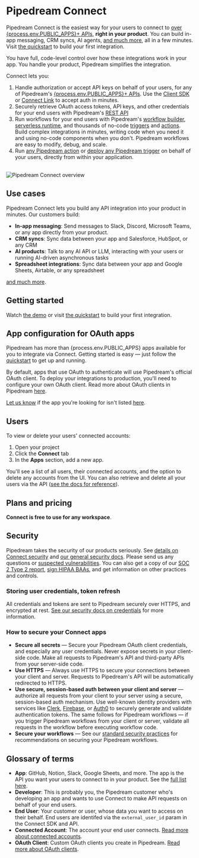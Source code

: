 
# Pipedream Connect

Pipedream Connect is the easiest way for your users to connect to [over {process.env.PUBLIC_APPS}+ APIs](https://pipedream.com/apps), **right in your product**. You can build in-app messaging, CRM syncs, AI agents, [and much more](/connect/use-cases), all in a few minutes. Visit [the quickstart](/connect/quickstart) to build your first integration.

You have full, code-level control over how these integrations work in your app. You handle your product, Pipedream simplifies the integration. 

Connect lets you:

1. Handle authorization or accept API keys on behalf of your users, for any of Pipedream's [{process.env.PUBLIC_APPS}+ APIs](https://pipedream.com/apps). Use the [Client SDK](https://github.com/PipedreamHQ/pipedream/tree/master/packages/sdk) or [Connect Link](/connect/quickstart#use-connect-link) to accept auth in minutes.
2. Securely retrieve OAuth access tokens, API keys, and other credentials for your end users with Pipedream's [REST API](/connect/api)
3. Run workflows for your end users with Pipedream's [workflow builder](/workflows), [serverless runtime](/), and thousands of no-code [triggers](/workflows/triggers) and [actions](/workflows/actions). Build complex integrations in minutes, writing code when you need it and using no-code components when you don't. Pipedream workflows are easy to modify, debug, and scale.
4. Run [any Pipedream action](https://pipedream.com/explore) or [deploy any Pipedream trigger](https://pipedream.com/explore) on behalf of your users, directly from within your application.

<br />

<Image src="https://res.cloudinary.com/pipedreamin/image/upload/v1724194758/Screenshot_2024-08-20_at_3.59.05_PM_rfylfq.png" alt="Pipedream Connect overview" width={800} height={529} />

## Use cases

Pipedream Connect lets you build any API integration into your product in minutes. Our customers build:

- **In-app messaging**: Send messages to Slack, Discord, Microsoft Teams, or any app directly from your product.
- **CRM syncs**: Sync data between your app and Salesforce, HubSpot, or any CRM
- **AI products**: Talk to any AI API or LLM, interacting with your users or running AI-driven asynchronous tasks
- **Spreadsheet integrations**: Sync data between your app and Google Sheets, Airtable, or any spreadsheet

[and much more](/connect/use-cases).

## Getting started

Watch [the demo](https://www.youtube.com/embed/xhUagMsogkQ) or visit [the quickstart](/connect/quickstart) to build your first integration.

## App configuration for OAuth apps

Pipedream has more than {process.env.PUBLIC_APPS} apps available for you to integrate via Connect. Getting started is easy — just follow the [quickstart](/connect/quickstart) to get up and running.

By default, apps that use OAuth to authenticate will use Pipedream's official OAuth client. To deploy your integrations to production, you'll need to configure your own OAuth client. Read more about OAuth clients in Pipedream [here](/connected-accounts/oauth-clients).

[Let us know](https://pipedream.com/support) if the app you're looking for isn't listed [here](https://pipedream.com/apps).

## Users

To view or delete your users' connected accounts:

1. Open your project
2. Click the **Connect** tab
3. In the **Apps** section, add a new app.

You'll see a list of all users, their connected accounts, and the option to delete any accounts from the UI. You can also retrieve and delete all your users via the API ([see the docs for reference](/connect/api)).

## Plans and pricing

**Connect is free to use for any workspace**.

## Security

Pipedream takes the security of our products seriously. See [details on Connect security](/privacy-and-security#pipedream-connect) and [our general security docs](/privacy-and-security). Please send us any questions or [suspected vulnerabilities](/privacy-and-security#reporting-a-vulnerability). You can also get a copy of our [SOC 2 Type 2 report](/privacy-and-security#soc-2), [sign HIPAA BAAs](/privacy-and-security#hipaa), and get information on other practices and controls.

### Storing user credentials, token refresh

All credentials and tokens are sent to Pipedream securely over HTTPS, and encrypted at rest. [See our security docs on credentials](/privacy-and-security#third-party-oauth-grants-api-keys-and-environment-variables) for more information.

### How to secure your Connect apps

- **Secure all secrets** — Secure your Pipedream OAuth client credentials, and especially any user credentials. Never expose secrets in your client-side code. Make all requests to Pipedream's API and third-party APIs from your server-side code.
- **Use HTTPS** — Always use HTTPS to secure your connections between your client and server. Requests to Pipedream's API will be automatically redirected to HTTPS.
- **Use secure, session-based auth between your client and server** — authorize all requests from your client to your server using a secure, session-based auth mechanism. Use well-known identity providers with services like [Clerk](https://clerk.com/), [Firebase](https://firebase.google.com/), or [Auth0](https://auth0.com/) to securely generate and validate authentication tokens. The same follows for Pipedream workflows — if you trigger Pipedream workflows from your client or server, validate all requests in the workflow before executing workflow code.
- **Secure your workflows** — See our [standard security practices](/privacy-and-security/best-practices) for recommendations on securing your Pipedream workflows.

## Glossary of terms

- **App**: GitHub, Notion, Slack, Google Sheets, and more. The app is the API you want your users to connect to in your product. See the [full list here](https://pipedream.com/apps).
- **Developer**: This is probably you, the Pipedream customer who's developing an app and wants to use Connect to make API requests on behalf of your end users.
- **End User**: Your customer or user, whose data you want to access on their behalf. End users are identifed via the `external_user_id` param in the Connect SDK and API.
- **Connected Account**: The account your end user connects. [Read more about connected accounts](/connected-accounts).
- **OAuth Client**: Custom OAuth clients you create in Pipedream. [Read more about OAuth clients](/connected-accounts/oauth-clients).
